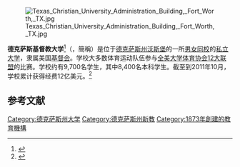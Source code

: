 {{noteTA
|T=zh-cn:得克萨斯基督教大学; zh-hans:德克萨斯基督教大学; zh-tw:德州基督教大學; zh-hk:德州基督教大學;
|1=zh-cn:得克萨斯基督教大学; zh-hans:德克萨斯基督教大学; zh-tw:德州基督教大學; zh-hk:德州基督教大學;
|2=zh-cn:得州; zh-hans:德州; zh-tw:德州; zh-hk:德州;
|3=zh-cn:得克萨斯; zh-hans:德克萨斯; zh-tw:德克薩斯; zh-hk:德薩斯;
}}
[[File:Texas_Christian_University_Administration_Building,_Fort_Worth,_TX.jpg|thumb]]

'''德克萨斯基督教大学'''<ref>{{Cite web|title=推文嗨挺台灣的巴斯是誰？次貸風暴成名 近年頻頻喊空人民幣 ｜ 蘋果新聞網 ｜ 蘋果日報|url=https://tw.appledaily.com/property/20210314/5JLDSDYAYVBHJJ4T7HPFREIZXU/|access-date=2022-01-16|date=2021-03-14|work=蘋果新聞網|language=zh-tw|archive-date=2022-01-16|archive-url=https://web.archive.org/web/20220116213927/https://tw.appledaily.com/property/20210314/5JLDSDYAYVBHJJ4T7HPFREIZXU/|dead-url=no}}</ref>（{{lang-en|'''Texas Christian University'''}}，簡稱{{lang|en|'''TCU'''}}）是位于[[德克萨斯州|德克萨斯州]][[沃斯堡|沃斯堡]]的一所[[男女同校|男女同校]]的[[私立大学|私立大学]]，隶属美国[[基督会|基督会]]。学校大多数体育运动队伍参与[[全美大学体育协会|全美大学体育协会]][[12大联盟|12大联盟]]的比赛。学校约有9,700名学生，其中8,400名本科学生。截至到2011年10月，学校累计获得经费12亿美元。<ref name=Endowment>{{cite web|title=TCU: Endowment Fund|url=http://www.endowment.tcu.edu/default.asp|publisher=Texas Christian University|accessdate=2013-04-01|archive-url=https://web.archive.org/web/20130126090313/http://www.endowment.tcu.edu/default.asp|archive-date=2013-01-26|dead-url=yes}}</ref>

== 参考文献 ==
{{Reflist}}
{{12大联盟}}
{{Authority control}}
[[Category:德克萨斯州大学|Category:德克萨斯州大学]]
[[Category:德克萨斯州新教|Category:德克萨斯州新教]]
[[Category:1873年創建的教育機構|Category:1873年創建的教育機構]]